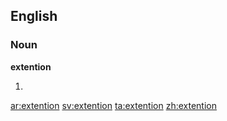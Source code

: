 ==English==

===Noun===
'''extention'''

# {{misspelling of|extension}}

[[ar:extention]]
[[sv:extention]]
[[ta:extention]]
[[zh:extention]]